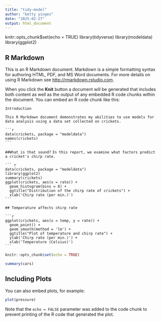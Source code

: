 ```yaml
---
title: "tidy-model"
author: "betty yinges"
date: "2025-02-27"
output: html_document
---
```

knitr::opts_chunk$set(echo = TRUE)
library(tidyverse)
library(modeldata)
library(ggplot2)

## R Markdown

This is an R Markdown document. Markdown is a simple formatting syntax for authoring HTML, PDF, and MS Word documents. For more details on using R Markdown see <http://rmarkdown.rstudio.com>.

When you click the **Knit** button a document will be generated that includes both content as well as the output of any embedded R code chunks within the document. You can embed an R code chunk like this:

`Introduction`

`This R Markdown document demonstrates my abilities to use models for data analysis using a data set collected on crickets.`

````
```r
data(crickets, package = "modeldata")
names(crickets)
```
````
`##What is that sound?`
`In this report, we examine what factors predict a cricket's chirp rate.`

````
``` r
data(crickets, package = "modeldata")
library(ggplot2)
summary(crickets)
ggplot(crickets, aes(x = rate)) +
  geom_histogram(bins = 8) + 
  ggtitle("Distribution of the chirp rate of crickets") +
  xlab('Chirp rate (per min.)')
```
````
`## Temperature affects chirp rate`
````
```r
ggplot(crickets, aes(x = temp, y = rate)) +
  geom_point() + 
  geom_smooth(method = 'lm') +
  ggtitle("Plot of temperature and chirp rate") +
  ylab('Chirp rate (per min.)') +
  xlab('Temperature (Celsius)')
```
````
```r
knitr::opts_chunk$set(echo = TRUE)
```


```r
summary(cars)
```

## Including Plots

You can also embed plots, for example:

```r
plot(pressure)
```

Note that the `echo = FALSE` parameter was added to the code chunk to prevent printing of the R code that generated the plot.
